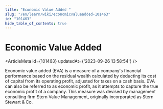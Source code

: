 ```yaml
---
title: "Economic Value Added "
slug: "/en/learn/wiki/economicvalueadded-101463"
id: "101463"
hide_table_of_contents: true
---
```



# Economic Value Added 

<ArticleMeta id={101463} updatedAt={'2023-09-26 13:58:54'} />
<div className='border-solid border-b border-t-0 my-4 border-[var(--ifm-color-gray-300)]' />

Economic value added (EVA) is a measure of a company's financial performance based on the residual wealth calculated by deducting its cost of capital from its operating profit, adjusted for taxes on a cash basis. EVA can also be referred to as economic profit, as it attempts to capture the true economic profit of a company. This measure was devised by management consulting firm Stern Value Management, originally incorporated as Stern Stewart & Co.
